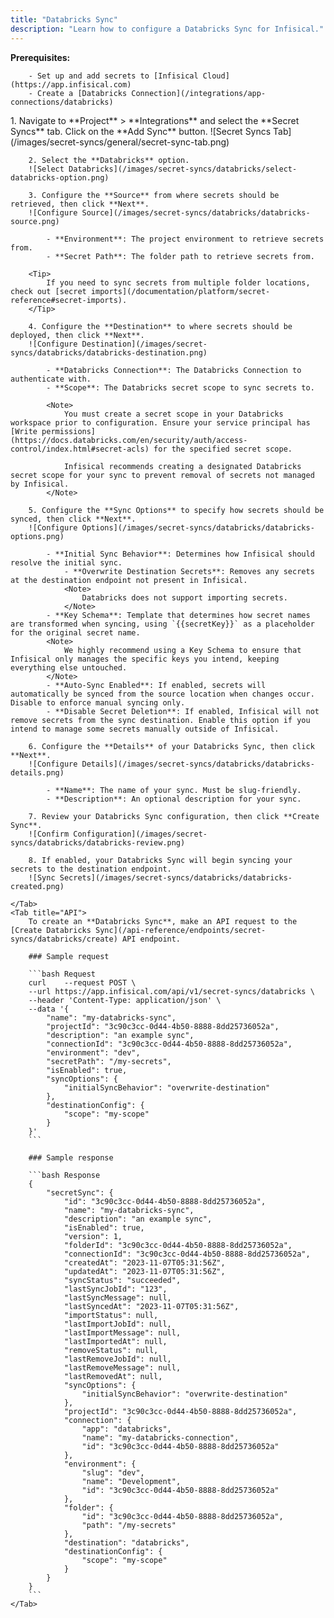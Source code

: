 ```yaml
---
title: "Databricks Sync"
description: "Learn how to configure a Databricks Sync for Infisical."
---
```


**Prerequisites:**

        - Set up and add secrets to [Infisical Cloud](https://app.infisical.com)
        - Create a [Databricks Connection](/integrations/app-connections/databricks)

<Tabs>
    <Tab title="Infisical UI">
        1. Navigate to **Project** > **Integrations** and select the **Secret Syncs** tab. Click on the **Add Sync** button.
        ![Secret Syncs Tab](/images/secret-syncs/general/secret-sync-tab.png)

        2. Select the **Databricks** option.
        ![Select Databricks](/images/secret-syncs/databricks/select-databricks-option.png)

        3. Configure the **Source** from where secrets should be retrieved, then click **Next**.
        ![Configure Source](/images/secret-syncs/databricks/databricks-source.png)

            - **Environment**: The project environment to retrieve secrets from.
            - **Secret Path**: The folder path to retrieve secrets from.

        <Tip>
            If you need to sync secrets from multiple folder locations, check out [secret imports](/documentation/platform/secret-reference#secret-imports).
        </Tip>

        4. Configure the **Destination** to where secrets should be deployed, then click **Next**.
        ![Configure Destination](/images/secret-syncs/databricks/databricks-destination.png)

            - **Databricks Connection**: The Databricks Connection to authenticate with.
            - **Scope**: The Databricks secret scope to sync secrets to.

            <Note>
                You must create a secret scope in your Databricks workspace prior to configuration. Ensure your service principal has [Write permissions](https://docs.databricks.com/en/security/auth/access-control/index.html#secret-acls) for the specified secret scope.

                Infisical recommends creating a designated Databricks secret scope for your sync to prevent removal of secrets not managed by Infisical.
            </Note>

        5. Configure the **Sync Options** to specify how secrets should be synced, then click **Next**.
        ![Configure Options](/images/secret-syncs/databricks/databricks-options.png)

            - **Initial Sync Behavior**: Determines how Infisical should resolve the initial sync.
                - **Overwrite Destination Secrets**: Removes any secrets at the destination endpoint not present in Infisical.
                <Note>
                    Databricks does not support importing secrets.
                </Note>
            - **Key Schema**: Template that determines how secret names are transformed when syncing, using `{{secretKey}}` as a placeholder for the original secret name.
            <Note>
                We highly recommend using a Key Schema to ensure that Infisical only manages the specific keys you intend, keeping everything else untouched.
            </Note>
            - **Auto-Sync Enabled**: If enabled, secrets will automatically be synced from the source location when changes occur. Disable to enforce manual syncing only.
            - **Disable Secret Deletion**: If enabled, Infisical will not remove secrets from the sync destination. Enable this option if you intend to manage some secrets manually outside of Infisical.

        6. Configure the **Details** of your Databricks Sync, then click **Next**.
        ![Configure Details](/images/secret-syncs/databricks/databricks-details.png)

            - **Name**: The name of your sync. Must be slug-friendly.
            - **Description**: An optional description for your sync.

        7. Review your Databricks Sync configuration, then click **Create Sync**.
        ![Confirm Configuration](/images/secret-syncs/databricks/databricks-review.png)

        8. If enabled, your Databricks Sync will begin syncing your secrets to the destination endpoint.
        ![Sync Secrets](/images/secret-syncs/databricks/databricks-created.png)

    </Tab>
    <Tab title="API">
        To create an **Databricks Sync**, make an API request to the [Create Databricks Sync](/api-reference/endpoints/secret-syncs/databricks/create) API endpoint.

        ### Sample request

        ```bash Request
        curl    --request POST \
        --url https://app.infisical.com/api/v1/secret-syncs/databricks \
        --header 'Content-Type: application/json' \
        --data '{
            "name": "my-databricks-sync",
            "projectId": "3c90c3cc-0d44-4b50-8888-8dd25736052a",
            "description": "an example sync",
            "connectionId": "3c90c3cc-0d44-4b50-8888-8dd25736052a",
            "environment": "dev",
            "secretPath": "/my-secrets",
            "isEnabled": true,
            "syncOptions": {
                "initialSyncBehavior": "overwrite-destination"
            },
            "destinationConfig": {
                "scope": "my-scope"
            }
        }'
        ```

        ### Sample response

        ```bash Response
        {
            "secretSync": {
                "id": "3c90c3cc-0d44-4b50-8888-8dd25736052a",
                "name": "my-databricks-sync",
                "description": "an example sync",
                "isEnabled": true,
                "version": 1,
                "folderId": "3c90c3cc-0d44-4b50-8888-8dd25736052a",
                "connectionId": "3c90c3cc-0d44-4b50-8888-8dd25736052a",
                "createdAt": "2023-11-07T05:31:56Z",
                "updatedAt": "2023-11-07T05:31:56Z",
                "syncStatus": "succeeded",
                "lastSyncJobId": "123",
                "lastSyncMessage": null,
                "lastSyncedAt": "2023-11-07T05:31:56Z",
                "importStatus": null,
                "lastImportJobId": null,
                "lastImportMessage": null,
                "lastImportedAt": null,
                "removeStatus": null,
                "lastRemoveJobId": null,
                "lastRemoveMessage": null,
                "lastRemovedAt": null,
                "syncOptions": {
                    "initialSyncBehavior": "overwrite-destination"
                },
                "projectId": "3c90c3cc-0d44-4b50-8888-8dd25736052a",
                "connection": {
                    "app": "databricks",
                    "name": "my-databricks-connection",
                    "id": "3c90c3cc-0d44-4b50-8888-8dd25736052a"
                },
                "environment": {
                    "slug": "dev",
                    "name": "Development",
                    "id": "3c90c3cc-0d44-4b50-8888-8dd25736052a"
                },
                "folder": {
                    "id": "3c90c3cc-0d44-4b50-8888-8dd25736052a",
                    "path": "/my-secrets"
                },
                "destination": "databricks",
                "destinationConfig": {
                    "scope": "my-scope"
                }
            }
        }
        ```
    </Tab>
</Tabs>
